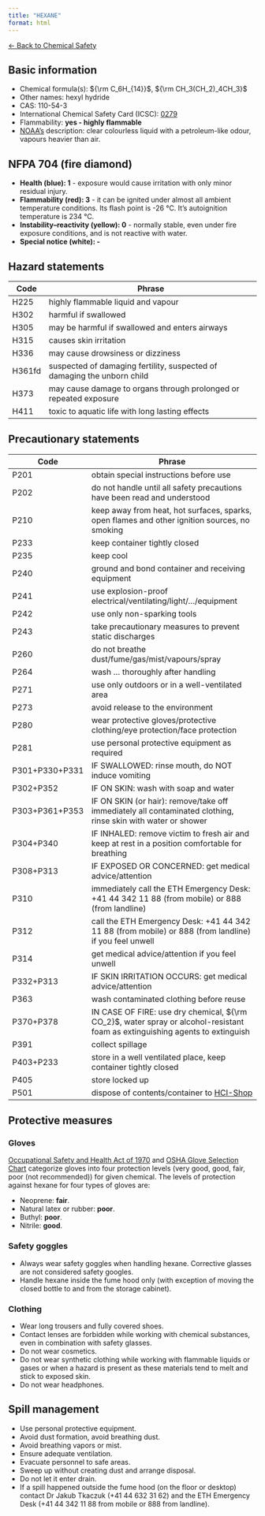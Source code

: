 ```yaml
---
title: "HEXANE"
format: html
---
```


[← Back to Chemical Safety](../chemical-safety.qmd)


## Basic information
- Chemical formula(s): ${\rm C_6H_{14}}$, ${\rm CH_3(CH_2)_4CH_3}$
- Other names: hexyl hydride
- CAS: 110-54-3
- International Chemical Safety Card (ICSC): [0279](https://inchem.org/documents/icsc/icsc/eics0279.htm)
- Flammability: **yes - highly flammable**
- [NOAA's](https://cameochemicals.noaa.gov/chemical/851) description: clear colourless liquid with a petroleum-like odour, vapours heavier than air.

## NFPA 704 (fire diamond)
- **Health (blue): 1** - exposure would cause irritation with only minor residual injury.
- **Flammability (red): 3** - it can be ignited under almost all ambient temperature conditions. Its flash point is -26 °C. It's autoignition temperature is 234 °C.
- **Instability–reactivity (yellow): 0** - normally stable, even under fire exposure conditions, and is not reactive with water.
- **Special notice (white): -**

## Hazard statements
| Code   | Phrase                                                                  |
| ------ | ----------------------------------------------------------------------- |
| H225   | highly flammable liquid and vapour                                      |
| H302   | harmful if swallowed                                                    |
| H305   | may be harmful if swallowed and enters airways                          |
| H315   | causes skin irritation                                                  |
| H336   | may cause drowsiness or dizziness                                       |
| H361fd | suspected of damaging fertility, suspected of damaging the unborn child |
| H373   | may cause damage to organs through prolonged or repeated exposure       |
| H411   | toxic to aquatic life with long lasting effects                         |

## Precautionary statements
| Code           | Phrase                                                                                                                       |
| -------------- | ---------------------------------------------------------------------------------------------------------------------------- |
| P201           | obtain special instructions before use                                                                                       |
| P202           | do not handle until all safety precautions have been read and understood                                                     |
| P210           | keep away from heat, hot surfaces, sparks, open flames and other ignition sources, no smoking                                |
| P233           | keep container tightly closed                                                                                                |
| P235           | keep cool                                                                                                                    |
| P240           | ground and bond container and receiving equipment                                                                            |
| P241           | use explosion-proof electrical/ventilating/light/.../equipment                                                               |
| P242           | use only non-sparking tools                                                                                                  |
| P243           | take precautionary measures to prevent static discharges                                                                     |
| P260           | do not breathe dust/fume/gas/mist/vapours/spray                                                                              |
| P264           | wash ... thoroughly after handling                                                                                           |
| P271           | use only outdoors or in a well-ventilated area                                                                               |
| P273           | avoid release to the environment                                                                                             |
| P280           | wear protective gloves/protective clothing/eye protection/face protection                                                    |
| P281           | use personal protective equipment as required                                                                                |
| P301+P330+P331 | IF SWALLOWED: rinse mouth, do NOT induce vomiting                                                                            |
| P302+P352      | IF ON SKIN: wash with soap and water                                                                                         |
| P303+P361+P353 | IF ON SKIN (or hair): remove/take off immediately all contaminated clothing, rinse skin with water or shower                 |
| P304+P340      | IF INHALED: remove victim to fresh air and keep at rest in a position comfortable for breathing                              |
| P308+P313      | IF EXPOSED OR CONCERNED: get medical advice/attention                                                                        |
| P310           | immediately call the ETH Emergency Desk: +41 44 342 11 88 (from mobile) or 888 (from landline)                               |
| P312           | call the ETH Emergency Desk: +41 44 342 11 88 (from mobile) or 888 (from landline) if you feel unwell                        |
| P314           | get medical advice/attention if you feel unwell                                                                              |
| P332+P313      | IF SKIN IRRITATION OCCURS: get medical advice/attention                                                                      |
| P363           | wash contaminated clothing before reuse                                                                                      |
| P370+P378      | IN CASE OF FIRE: use dry chemical, ${\rm CO_2}$, water spray or alcohol-resistant foam as extinguishing agents to extinguish |
| P391           | collect spillage                                                                                                             |
| P403+P233      | store in a well ventilated place, keep container tightly closed                                                              |
| P405           | store locked up                                                                                                              |
| P501           | dispose of contents/container to [HCI-Shop](https://hci-shop.ethz.ch/en/)                                                    |

## Protective measures

### Gloves
[Occupational Safety and Health Act of 1970](https://www.osha.gov/sites/default/files/publications/osha3151.pdf) and [OSHA Glove Selection Chart](https://safety.fsu.edu/safety_manual/OSHA%20Glove%20Selection%20Chart.pdf) categorize gloves into four protection levels (very good, good, fair, poor (not recommended)) for given chemical. The levels of protection against hexane for four types of gloves are:

- Neoprene: **fair**.
- Natural latex or rubber: **poor**.
- Buthyl: **poor**.
- Nitrile: **good**.

### Safety goggles
- Always wear safety goggles when handling hexane. Corrective glasses are not considered safety googles.
- Handle hexane inside the fume hood only (with exception of moving the closed bottle to and from the storage cabinet).

### Clothing
- Wear long trousers and fully covered shoes.
- Contact lenses are forbidden while working with chemical substances, even in combination with safety glasses.
- Do not wear cosmetics.
- Do not wear synthetic clothing while working with flammable liquids or gases or when a hazard is present as these materials tend to melt and stick to exposed skin.
- Do not wear headphones.

## Spill management
- Use personal protective equipment.
- Avoid dust formation, avoid breathing dust.
- Avoid breathing vapors or mist.
- Ensure adequate ventilation.
- Evacuate personnel to safe areas.
- Sweep up without creating dust and arrange disposal.
- Do not let it enter drain.
- If a spill happened outside the fume hood (on the floor or desktop) contact Dr Jakub Tkaczuk (+41 44 632 31 62) and the ETH Emergency Desk (+41 44 342 11 88 from mobile or 888 from landline).
